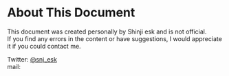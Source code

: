 
# About This Document

This document was created personally by Shinji esk and is not official.<br />
If you find any errors in the content or have suggestions, I would appreciate it if you could contact me.

Twitter: [@snj_esk](https://twitter.com/snj_esk)<br />
mail: <CopyToClipboard text="hello@shinjiesaki.com" /> 
